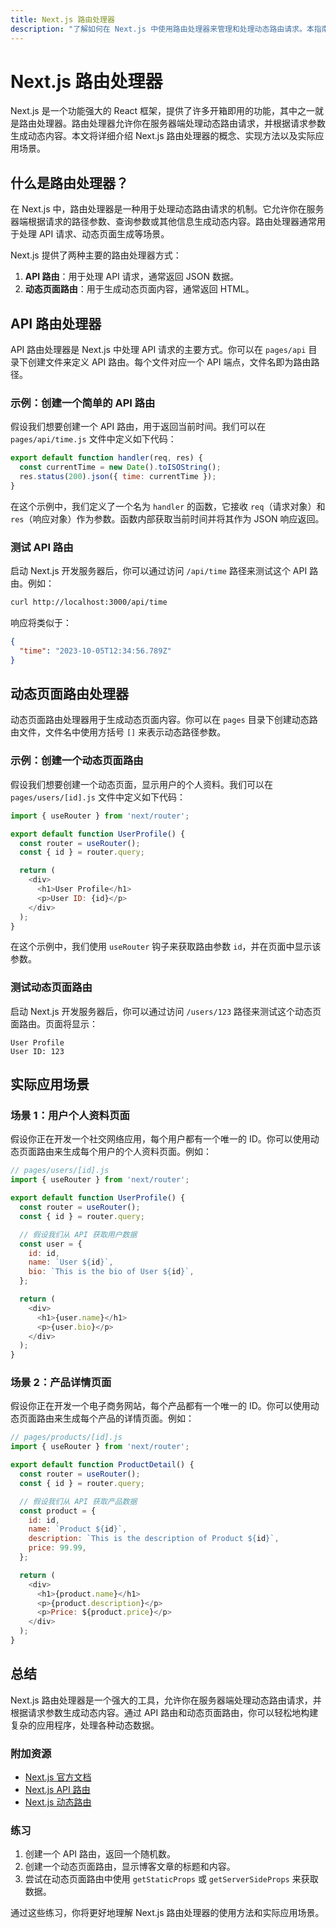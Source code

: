 ```yaml
---
title: Next.js 路由处理器
description: "了解如何在 Next.js 中使用路由处理器来管理和处理动态路由请求。本指南将逐步讲解路由处理器的概念、实现方法以及实际应用场景。"
---
```


# Next.js 路由处理器

Next.js 是一个功能强大的 React 框架，提供了许多开箱即用的功能，其中之一就是路由处理器。路由处理器允许你在服务器端处理动态路由请求，并根据请求参数生成动态内容。本文将详细介绍 Next.js 路由处理器的概念、实现方法以及实际应用场景。

## 什么是路由处理器？

在 Next.js 中，路由处理器是一种用于处理动态路由请求的机制。它允许你在服务器端根据请求的路径参数、查询参数或其他信息生成动态内容。路由处理器通常用于处理 API 请求、动态页面生成等场景。

Next.js 提供了两种主要的路由处理器方式：

1. **API 路由**：用于处理 API 请求，通常返回 JSON 数据。
2. **动态页面路由**：用于生成动态页面内容，通常返回 HTML。

## API 路由处理器

API 路由处理器是 Next.js 中处理 API 请求的主要方式。你可以在 `pages/api` 目录下创建文件来定义 API 路由。每个文件对应一个 API 端点，文件名即为路由路径。

### 示例：创建一个简单的 API 路由

假设我们想要创建一个 API 路由，用于返回当前时间。我们可以在 `pages/api/time.js` 文件中定义如下代码：

```javascript
export default function handler(req, res) {
  const currentTime = new Date().toISOString();
  res.status(200).json({ time: currentTime });
}
```

在这个示例中，我们定义了一个名为 `handler` 的函数，它接收 `req`（请求对象）和 `res`（响应对象）作为参数。函数内部获取当前时间并将其作为 JSON 响应返回。

### 测试 API 路由

启动 Next.js 开发服务器后，你可以通过访问 `/api/time` 路径来测试这个 API 路由。例如：

```bash
curl http://localhost:3000/api/time
```

响应将类似于：

```json
{
  "time": "2023-10-05T12:34:56.789Z"
}
```

## 动态页面路由处理器

动态页面路由处理器用于生成动态页面内容。你可以在 `pages` 目录下创建动态路由文件，文件名中使用方括号 `[]` 来表示动态路径参数。

### 示例：创建一个动态页面路由

假设我们想要创建一个动态页面，显示用户的个人资料。我们可以在 `pages/users/[id].js` 文件中定义如下代码：

```javascript
import { useRouter } from 'next/router';

export default function UserProfile() {
  const router = useRouter();
  const { id } = router.query;

  return (
    <div>
      <h1>User Profile</h1>
      <p>User ID: {id}</p>
    </div>
  );
}
```

在这个示例中，我们使用 `useRouter` 钩子来获取路由参数 `id`，并在页面中显示该参数。

### 测试动态页面路由

启动 Next.js 开发服务器后，你可以通过访问 `/users/123` 路径来测试这个动态页面路由。页面将显示：

```
User Profile
User ID: 123
```

## 实际应用场景

### 场景 1：用户个人资料页面

假设你正在开发一个社交网络应用，每个用户都有一个唯一的 ID。你可以使用动态页面路由来生成每个用户的个人资料页面。例如：

```javascript
// pages/users/[id].js
import { useRouter } from 'next/router';

export default function UserProfile() {
  const router = useRouter();
  const { id } = router.query;

  // 假设我们从 API 获取用户数据
  const user = {
    id: id,
    name: `User ${id}`,
    bio: `This is the bio of User ${id}`,
  };

  return (
    <div>
      <h1>{user.name}</h1>
      <p>{user.bio}</p>
    </div>
  );
}
```

### 场景 2：产品详情页面

假设你正在开发一个电子商务网站，每个产品都有一个唯一的 ID。你可以使用动态页面路由来生成每个产品的详情页面。例如：

```javascript
// pages/products/[id].js
import { useRouter } from 'next/router';

export default function ProductDetail() {
  const router = useRouter();
  const { id } = router.query;

  // 假设我们从 API 获取产品数据
  const product = {
    id: id,
    name: `Product ${id}`,
    description: `This is the description of Product ${id}`,
    price: 99.99,
  };

  return (
    <div>
      <h1>{product.name}</h1>
      <p>{product.description}</p>
      <p>Price: ${product.price}</p>
    </div>
  );
}
```

## 总结

Next.js 路由处理器是一个强大的工具，允许你在服务器端处理动态路由请求，并根据请求参数生成动态内容。通过 API 路由和动态页面路由，你可以轻松地构建复杂的应用程序，处理各种动态数据。

### 附加资源

- [Next.js 官方文档](https://nextjs.org/docs)
- [Next.js API 路由](https://nextjs.org/docs/api-routes/introduction)
- [Next.js 动态路由](https://nextjs.org/docs/routing/dynamic-routes)

### 练习

1. 创建一个 API 路由，返回一个随机数。
2. 创建一个动态页面路由，显示博客文章的标题和内容。
3. 尝试在动态页面路由中使用 `getStaticProps` 或 `getServerSideProps` 来获取数据。

通过这些练习，你将更好地理解 Next.js 路由处理器的使用方法和实际应用场景。